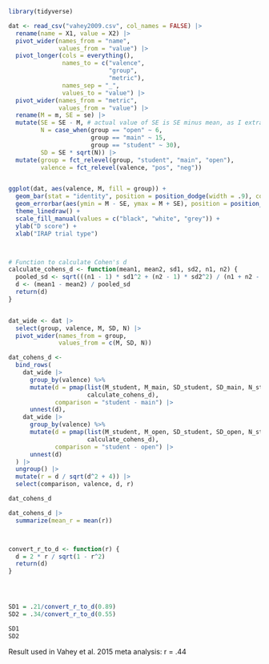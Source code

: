 ```r

library(tidyverse)

dat <- read_csv("vahey2009.csv", col_names = FALSE) |>
  rename(name = X1, value = X2) |>
  pivot_wider(names_from = "name", 
              values_from = "value") |>
  pivot_longer(cols = everything(),
               names_to = c("valence", 
                            "group",
                            "metric"),
               names_sep = "_",
               values_to = "value") |>
  pivot_wider(names_from = "metric",
              values_from = "value") |>
  rename(M = m, SE = se) |>
  mutate(SE = SE - M, # actual value of SE is SE minus mean, as I extracted the upper intervals
         N = case_when(group == "open" ~ 6,
                       group == "main" ~ 15, 
                       group == "student" ~ 30),
         SD = SE * sqrt(N)) |>
  mutate(group = fct_relevel(group, "student", "main", "open"),
         valence = fct_relevel(valence, "pos", "neg"))


ggplot(dat, aes(valence, M, fill = group)) +
  geom_bar(stat = "identity", position = position_dodge(width = .9), color = "black") +
  geom_errorbar(aes(ymin = M - SE, ymax = M + SE), position = position_dodge(width = .9), width = 0.1) +
  theme_linedraw() +
  scale_fill_manual(values = c("black", "white", "grey")) +
  ylab("D score") +
  xlab("IRAP trial type")



# Function to calculate Cohen's d
calculate_cohens_d <- function(mean1, mean2, sd1, sd2, n1, n2) {
  pooled_sd <- sqrt(((n1 - 1) * sd1^2 + (n2 - 1) * sd2^2) / (n1 + n2 - 2))
  d <- (mean1 - mean2) / pooled_sd
  return(d)
}


dat_wide <- dat |>
  select(group, valence, M, SD, N) |>
  pivot_wider(names_from = group,
              values_from = c(M, SD, N))

dat_cohens_d <- 
  bind_rows(
    dat_wide |>
      group_by(valence) %>%
      mutate(d = pmap(list(M_student, M_main, SD_student, SD_main, N_student, N_main),
                      calculate_cohens_d),
             comparison = "student - main") |>
      unnest(d),
    dat_wide |>
      group_by(valence) %>%
      mutate(d = pmap(list(M_student, M_open, SD_student, SD_open, N_student, N_open),
                      calculate_cohens_d),
             comparison = "student - open") |>
      unnest(d)
  ) |>
  ungroup() |>
  mutate(r = d / sqrt(d^2 + 4)) |>
  select(comparison, valence, d, r)

dat_cohens_d

dat_cohens_d |>
  summarize(mean_r = mean(r))



convert_r_to_d <- function(r) {
  d = 2 * r / sqrt(1 - r^2)
  return(d)
}




SD1 = .21/convert_r_to_d(0.89)
SD2 = .34/convert_r_to_d(0.55)

SD1
SD2

```

Result used in Vahey et al. 2015 meta analysis: r = .44




